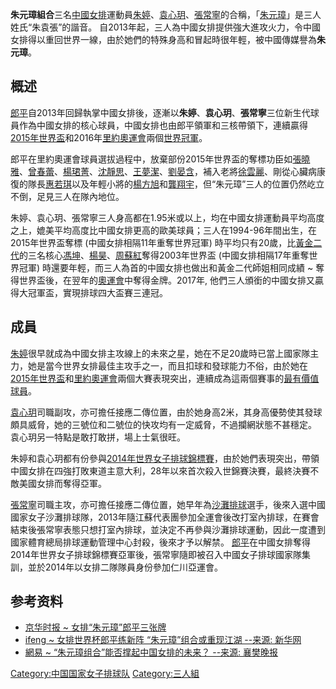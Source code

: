{{multiple issues|
{{inappropriate tone|time=2016-08-28T02:30:15+00:00}}
{{newsrelease|time=2016-08-28T02:30:15+00:00}}
{{No footnotes|time=2016-08-27T09:24:53+00:00}}
}}
{{MedalTableTop|width = 250px}}
{{MedalCompetition|[[世界大冠軍盃排球賽|世界排球大冠軍盃]]}}
{{MedalGold| [[2017年女子世界大冠軍盃排球賽|2017年 日本]]|隊際}}
{{MedalCompetition|[[奧林匹克運動會排球比賽|奧林匹克運動會]] [[File:Olympic_rings.svg|40px]]}}
{{MedalGold| [[2016年夏季奧林匹克運動會|2016年 里约热内卢]] | [[2016年夏季奧林匹克運動會排球比賽|隊際]] }}
{{MedalCompetition|[[世界盃排球赛|世界盃排球赛]]}}
{{MedalGold| [[2015年世界盃女子排球賽|2015年 日本]]|隊際}}
{{MedalGold| [[2019年世界盃女子排球賽|2019年 日本]]|隊際}}
{{MedalBottom}}

'''朱元璋組合'''三名[[中國女排|中國女排]]運動員[[朱婷_(運動員)|朱婷]]、[[袁心玥|袁心玥]]、[[張常寧|張常寧]]的合稱，「[[朱元璋|朱元璋]]」是三人姓氏“朱袁張”的諧音。 自2013年起，三人為中國女排提供強大進攻火力，令中國女排得以重回世界一線，由於她們的特殊身高和冒起時很年輕，被中國傳媒譽為'''朱元璋'''。

==概述==
[[郎平|郎平]]自2013年回歸執掌中國女排後，逐漸以'''朱婷'''、'''袁心玥'''、'''張常寧'''三位新生代球員作為中國女排的核心球員，中國女排也由郎平領軍和三核帶領下，連續贏得[[2015年世界盃女子排球賽|2015年世界盃]]和2016年[[2016年夏季奧林匹克運動會女子排球比賽|里約奧運會]]兩個[[世界室內排球冠軍列表|世界冠軍]]。

郎平在里約奧運會球員選拔過程中，放棄部份2015年世界盃的奪標功臣如[[張曉雅|張曉雅]]、[[曾春蕾|曾春蕾]]、[[楊珺菁|楊珺菁]]、[[沈靜思|沈靜思]]、[[王夢潔|王夢潔]]、[[劉晏含|劉晏含]]，補入老將[[徐雲麗|徐雲麗]]、剛從心臟病康復的隊長[[惠若琪|惠若琪]]以及年輕小將的[[楊方旭|楊方旭]]和[[龔翔宇|龔翔宇]]，但“朱元璋”三人的位置仍然屹立不倒，足見三人在隊內地位。

朱婷、袁心玥、張常寧三人身高都在1.95米或以上，均在中國女排運動員平均高度之上，媲美平均高度比中國女排更高的歐美球員；三人在1994-96年間出生，在2015年世界盃奪標 (中國女排相隔11年重奪世界冠軍) 時平均只有20歲，比[[中國女排黃金二代|黃金二代]]的三名核心[[馮坤|馮坤]]、[[楊昊|楊昊]]、[[周蘇紅|周蘇紅]]奪得2003年世界盃 (中國女排相隔17年重奪世界冠軍) 時還要年輕，而三人為首的中國女排也做出和黃金二代師姐相同成績 ~ 奪得世界盃後，在翌年的[[夏季奧林匹克運動會|奧運會]]中奪得金牌。2017年, 他們三人頒銜的中國女排又贏得大冠軍盃，實現排球四大盃賽三連冠。

==成員==
[[朱婷_(運動員)|朱婷]]很早就成為中國女排主攻線上的未來之星，她在不足20歲時已當上國家隊主力，她是當今世界女排最佳主攻手之一，而且扣球和發球能力不俗，由於她在[[2015年世界盃女子排球賽|2015年世界盃]]和[[2016年夏季奧林匹克運動會女子排球比賽|里約奧運會]]兩個大賽表現突出，連續成為這兩個賽事的[[最有價值球員|最有價值球員]]。

[[袁心玥|袁心玥]]司職副攻，亦可擔任接應二傳位置，由於她身高2米，其身高優勢使其發球頗具威脅，她的三號位和二號位的快攻均有一定威脅，不過攔網狀態不甚穩定。 袁心玥另一特點是敢打敢拼，場上士氣很旺。

朱婷和袁心玥都有份參與[[2014年世界女子排球錦標賽|2014年世界女子排球錦標賽]]，由於她們表現突出，帶領中國女排在四強打敗東道主意大利，28年以來首次殺入世錦賽決賽，最終決賽不敵美國女排而奪得亞軍。

[[張常寧|張常寧]]司職主攻，亦可擔任接應二傳位置，她早年為[[沙灘排球|沙灘排球]]選手，後來入選中國國家女子沙灘排球隊，2013年隨江蘇代表團參加全運會後改打室內排球，在賽會結束後張常寧表態只想打室內排球，並決定不再參與沙灘排球運動，因此一度遭到國家體育總局排球運動管理中心封殺，後來才予以解禁。 [[郎平|郎平]]在中國女排奪得2014年世界女子排球錦標賽亞軍後，張常寧隨即被召入中國女子排球國家隊集訓，並於2014年以女排二隊隊員身份參加仁川亞運會。

== 参考资料 ==
{{reflist}}
* [https://web.archive.org/web/20160824024342/http://epaper.jinghua.cn/html/2015-05/24/content_200697.htm 京华时报 ~ 女排“朱元璋”郎平三张牌]
* [http://isports.ifeng.com/44490346/news.shtml ifeng ~ 女排世界杯郎平练新阵 “朱元璋”组合或重现江湖  --来源: 新华网] {{Wayback|url=http://isports.ifeng.com/44490346/news.shtml |date=20170112082425 }}
* [https://web.archive.org/web/20170112082417/http://sports.163.com/15/0526/07/AQHB6ND100051C8M.html 網易 ~ “朱元璋组合”能否撑起中国女排的未来？ --来源: 襄樊晚报]

[[Category:中国国家女子排球队|Category:中国国家女子排球队]]
[[Category:三人組|Category:三人組]]
